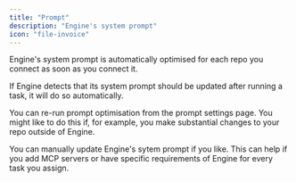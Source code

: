 ```yaml
---
title: "Prompt"
description: "Engine's system prompt"
icon: "file-invoice"
---
```


Engine's system prompt is automatically optimised for each repo you connect as soon as you connect it.

If Engine detects that its system prompt should be updated after running a task, it will do so automatically.

You can re-run prompt optimisation from the prompt settings page. You might like to do this if, for example, you make substantial changes to your repo outside of Engine.

You can manually update Engine's sytem prompt if you like. This can help if you add MCP servers or have specific requirements of Engine for every task you assign.